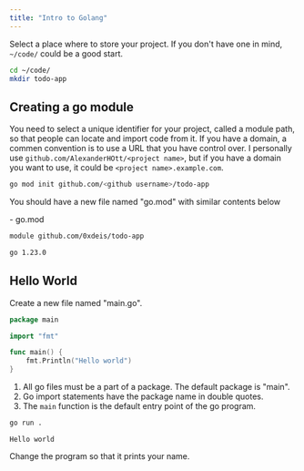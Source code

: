 ```yaml
---
title: "Intro to Golang"
---
```



Select a place where to store your project. If you don't have one in mind,
`~/code/` could be a good start.

```bash
cd ~/code/
mkdir todo-app
```

## Creating a go module

You need to select a unique identifier for your project, called a module path,
so that people can locate and import code from it. If you have a domain, a
commen convention is to use a URL that you have control over. I personally use
`github.com/AlexanderHOtt/<project name>`, but if you have a domain you want to
use, it could be `<project name>.example.com`.

```bash
go mod init github.com/<github username>/todo-app
```

You should have a new file named "go.mod" with similar contents below

<FileTree>
- go.mod
</FileTree>

```txt title="go.mod"
module github.com/0xdeis/todo-app

go 1.23.0
```

## Hello World

Create a new file named "main.go".

```go title="main.go" {"1": 1} {"2":3} {"3":5-7}
package main

import "fmt"

func main() {
    fmt.Println("Hello world")
}
```

1. All go files must be a part of a package. The default package is "main".
2. Go import statements have the package name in double quotes.
3. The `main` function is the default entry point of the go program.

```bash
go run .
```

```
Hello world
```

Change the program so that it prints your name.
